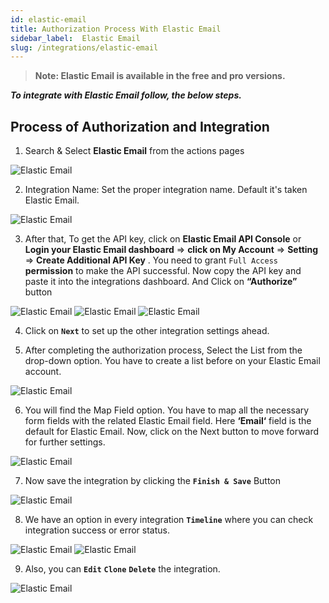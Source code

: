 ```yaml
---
id: elastic-email
title: Authorization Process With Elastic Email
sidebar_label:  Elastic Email
slug: /integrations/elastic-email
---
```


> **Note: Elastic Email is available in the free and pro versions.**

***To integrate with Elastic Email follow, the below steps.***


## Process of Authorization and Integration

1.	Search & Select **Elastic Email** from the actions pages
 <Image src="actions/elastic-mail/select-action" alt="Elastic Email" w="1020" h="350" />

2. Integration Name: Set the proper integration name. Default it's taken Elastic Email.
 <Image src="actions/elastic-mail/integration-name" alt="Elastic Email" w="1020" h="350" />

3.	After that, To get the API key, click on **Elastic Email API Console** or **Login your Elastic Email dashboard** => **click on My Account** => **Setting** => **Create Additional API Key** . You need to grant `Full Access` **permission** to make the API successful. Now copy the API key and paste it into the integrations dashboard. And Click on **“Authorize”** button

 <Image src="actions/elastic-mail/create-api" alt="Elastic Email" w="1020" h="350" />
 <Image src="actions/elastic-mail/copy-api" alt="Elastic Email" w="1020" h="350" />
 <Image src="actions/elastic-mail/authorize" alt="Elastic Email" w="1020" h="350" />


4. Click on **`Next`** to set up the other integration settings ahead.

5. After completing the authorization process, Select the List from the drop-down option. You have to create a list before on your Elastic Email account. 

 <Image src="actions/elastic-mail/elastic-mail-list" alt="Elastic Email" w="1020" h="350" />

6.	You will find the Map Field option. You have to map all the necessary form fields with the related Elastic Email field. Here **‘Email‘** field is the default for Elastic Email. Now, click on the Next button to move forward for further settings.
 <Image src="actions/elastic-mail/elastic-mail-field-map" alt="Elastic Email" w="1020" h="350" />

7. Now save the integration by clicking the **`Finish & Save`** Button

 <Image src="actions/elastic-mail/finish-save" alt="Elastic Email" w="1020" h="350" />

8. We have an option in every integration **`Timeline`** where you can check integration success or error status.
 <Image src="actions/elastic-mail/elastic-mail-timeline" alt="Elastic Email" w="1020" h="350" />
 <Image src="actions/elastic-mail/elastic-mail-log" alt="Elastic Email" w="1020" h="350" />

9. Also, you can **`Edit`** **`Clone`** **`Delete`** the integration.

 <Image src="actions/elastic-mail/elastic-mail-option" alt="Elastic Email" w="1020" h="350" />


<Feedback/>